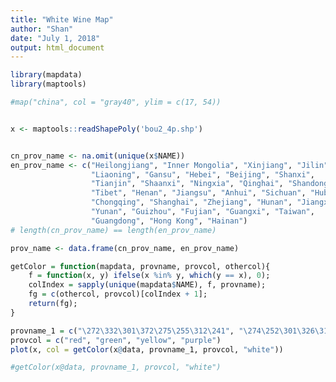 ```yaml
---
title: "White Wine Map"
author: "Shan"
date: "July 1, 2018"
output: html_document
---
```

```r
library(mapdata)
library(maptools)

#map("china", col = "gray40", ylim = c(17, 54))


x <- maptools::readShapePoly('bou2_4p.shp')


cn_prov_name <- na.omit(unique(x$NAME))
en_prov_name <- c("Heilongjiang", "Inner Mongolia", "Xinjiang", "Jilin",
                  "Liaoning", "Gansu", "Hebei", "Beijing", "Shanxi",
                  "Tianjin", "Shaanxi", "Ningxia", "Qinghai", "Shandong",
                  "Tibet", "Henan", "Jiangsu", "Anhui", "Sichuan", "Hubei",
                  "Chongqing", "Shanghai", "Zhejiang", "Hunan", "Jiangxi",
                  "Yunan", "Guizhou", "Fujian", "Guangxi", "Taiwan", 
                  "Guangdong", "Hong Kong", "Hainan")
# length(cn_prov_name) == length(en_prov_name)

prov_name <- data.frame(cn_prov_name, en_prov_name) 

getColor = function(mapdata, provname, provcol, othercol){
	f = function(x, y) ifelse(x %in% y, which(y == x), 0);
	colIndex = sapply(unique(mapdata$NAME), f, provname);
	fg = c(othercol, provcol)[colIndex + 1];
	return(fg);
}

provname_1 = c("\272\332\301\372\275\255\312\241", "\274\252\301\326\312\241", "\314\354\275\362\312\320", "\304\332\303\311\271\305\327\324\326\316\307\370")
provcol = c("red", "green", "yellow", "purple")
plot(x, col = getColor(x@data, provname_1, provcol, "white"))

#getColor(x@data, provname_1, provcol, "white")





```

